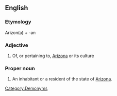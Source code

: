 ==English==

===Etymology===
Arizon(a) + -an

===Adjective===
{{en-adj|-}}

# Of, or pertaining to, [[Arizona]] or its culture

===Proper noun===
{{en-proper noun|Arizonans}}

# An inhabitant or a resident of the state of [[Arizona]].
[[Category:Demonyms]]